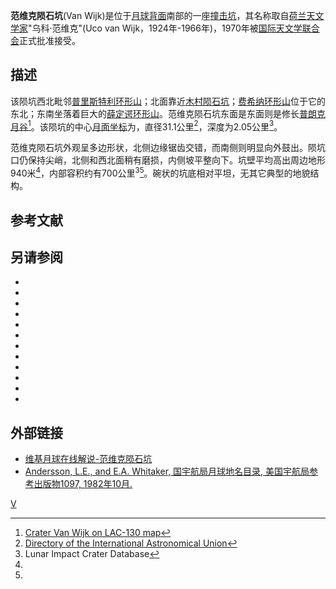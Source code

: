 {{lunar crater data|
 image=Normal vanwijk.jpg|240px|
 caption=[[月球勘测轨道飞行器|月球勘测轨道飞行器]]拍摄的图像|
 latitude=62.5|
 N_or_S=S|
 longitude=119.06|
 E_or_W=E|
 diameter=31.1公里|
 depth=2.05公里|
 colong=242|
 eponym=乌科·范维克}}
'''范维克陨石坑'''(Van Wijk)是位于[[月球背面|月球背面]]南部的一座[[撞击坑|撞击坑]]，其名称取自[[荷兰|荷兰]][[天文学家|天文学家]]"乌科·范维克"(Uco van Wijk，1924年-1966年)，1970年被[[国际天文学联合会|国际天文学联合会]]正式批准接受。

==描述==
该陨坑西北毗邻[[普里斯特利环形山|普里斯特利环形山]]；北面靠近[[木村陨石坑|木村陨石坑]]；[[费希纳环形山|费希纳环形山]]位于它的东北；东南坐落着巨大的[[薛定谔环形山|薛定谔环形山]]。范维克陨石坑东面是东面则是修长[[普朗克月谷|普朗克月谷]]<ref>[http://planetarynames.wr.usgs.gov/images/Lunar/lac_130_wac.pdf Crater Van Wijk on LAC-130 map]</ref>。该陨坑的中心[[月面坐标|月面坐标]]为{{Coord|62.5|S|119.06|E|globe:Moon|nogoogle=1|noosm=1}}，直径31.1公里<ref name="IAU">[http://planetarynames.wr.usgs.gov/Feature/6317 Directory of the International Astronomical Union]</ref>，深度为2.05公里<ref name=LICD>Lunar Impact Crater Database</ref>。

范维克陨石坑外观呈多边形状，北侧边缘锯齿交错，而南侧则明显向外鼓出。陨坑口仍保持尖峭，北侧和西北面稍有磨损，内侧坡平整向下。坑壁平均高出周边地形940米<ref name="LICD"/>，内部容积约有700公里<sup>3</sup><ref name="LICD"/>。碗状的坑底相对平坦，无其它典型的地貌结构。

==参考文献==
{{reflist}}

==另请参阅==
{{refbegin}}
* {{cite book
  | last1 = Andersson
  | first1 = L. E.
  | last2 = Whitaker
  | first2 = E. A.
  | authorlink2 = Ewen Whitaker
  | date = 1982
  | title = [[NASA|NASA]] Catalogue of Lunar Nomenclature
  | publisher = NASA RP-1097
  | ref = harv
  }}
* {{cite web
  | last = Blue
  | first = Jennifer
  | date = July 25, 2007
  | title = Gazetteer of Planetary Nomenclature
  | publisher = [[United_States_Geological_Survey|USGS]]
  | url = http://planetarynames.wr.usgs.gov/
  | accessdate = 2007-08-05
  | ref = harv
  }}
* {{cite book
  | last1 = Bussey
  | first1 = B.
  | authorlink1 = Ben Bussey
  | last2 = Spudis
  | first2 = P.
  | authorlink2 = Paul Spudis
  | date = 2004
  | title = The Clementine Atlas of the Moon
  | publisher = Cambridge University Press
  | location = New York
  | isbn = 978-0-521-81528-4
  | ref = harv
  }}
* {{cite book
  | last1 = Cocks
  | first1 = Elijah E.
  | last2 = Cocks
  | first2 = Josiah C.
  | date = 1995
  | title = Who's Who on the Moon: A Biographical Dictionary of Lunar Nomenclature
  | url = https://archive.org/details/isbn_9780936389271
  | publisher = Tudor Publishers
  | isbn = 978-0-936389-27-1
  | ref = harv
  }}
* {{cite web
  | last = McDowell
  | first = Jonathan
  | date = July 15, 2007
  | url = http://host.planet4589.org/astro/lunar/
  | title = Lunar Nomenclature
  | publisher = Jonathan's Space Report
  | accessdate = 2007-10-24
  | ref = harv
  }}
* {{cite journal| last1 = Menzel| first1 = D. H.| last2 = Minnaert| first2 = M.| last3 = Levin| first3 = B.| last4 = Dollfus| first4 = A.| last5 = Bell| first5 = B.| title = Report on Lunar Nomenclature by the Working Group of Commission 17 of the IAU| doi = 10.1007/BF00171763| journal = Space Science Reviews| volume = 12| issue = 2| pages = 136–186| date = 1971| bibcode = 1971SSRv...12..136M| ref = harv}}
* {{cite book
  | first = Patrick
  | last = Moore
  | authorlink = Patrick Moore
  | date = 2001
  | title = On the Moon
  | url = https://archive.org/details/patrickmooreonmo00patr
  | publisher = Sterling Publishing Co.
  | isbn = 978-0-304-35469-6
  | ref = harv
  }}
* {{cite book
  | first = Fred W.
  | last = Price
  | date = 1988
  | title = The Moon Observer's Handbook
  | publisher = Cambridge University Press
  | isbn = 978-0-521-33500-3
  | ref = harv
  }}
* {{cite book
  | last = Rükl
  | first = Antonín
  | authorlink = Antonín Rükl
  | date = 1990
  | title = Atlas of the Moon
  | publisher = Kalmbach Books
  | isbn = 978-0-913135-17-4
  | ref = harv
  }}
* {{cite book
  | last = Webb
  | first = Rev. T. W.
  | authorlink = Thomas William Webb
  | date = 1962
  | title = Celestial Objects for Common Telescopes
  | url = https://archive.org/details/celestialobjects00webb
  | edition = 6th revised
  | publisher = Dover
  | isbn = 978-0-486-20917-3
  | ref = harv
  }}
* {{cite book
  | first = Ewen A.
  | last = Whitaker
  | authorlink = Ewen Whitaker
  | date = 1999
  | title = Mapping and Naming the Moon
  | publisher = Cambridge University Press
  | isbn = 978-0-521-62248-6
  | ref = harv
  }}
* {{cite book
  | first = Peter T.
  | last = Wlasuk
  | date = 2000
  | title = Observing the Moon
  | publisher = Springer
  | isbn = 978-1-85233-193-1
  | ref = harv
 }}
{{refend}}

==外部链接==
* [http://the-moon.wikispaces.com/Van+Wijk 维基月球在线解说-范维克陨石坑]
* [http://planet4589.org/astro/lunar/RP-1097.pdf Andersson, L.E., and E.A. Whitaker, 国宇航局月球地名目录, 美国宇航局参考出版物1097, 1982年10月.]

[[Category:月球环形山|V]]
{{月球環形山 (T-Z)}}
